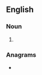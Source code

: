 ==English==

===Noun===
{{head|en|noun plural form}}

# {{plural of|ectara|lang=en}}

===Anagrams===
* {{anagrams|en|a=aacerst|Caserta|acaters|car seat|carates|rasceta|sacrate|tear sac}}
